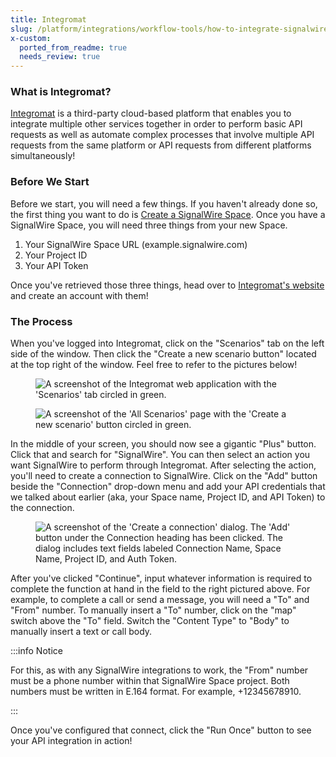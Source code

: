 ```yaml
---
title: Integromat
slug: /platform/integrations/workflow-tools/how-to-integrate-signalwire-into-integromat
x-custom:
  ported_from_readme: true
  needs_review: true
---
```



### What is Integromat?

[Integromat](https://integromat.com) is a third-party cloud-based platform that enables you to integrate multiple other services together in order to perform basic API requests as well as automate complex processes that involve multiple API requests from the same platform or API requests from different platforms simultaneously! 

### Before We Start

Before we start, you will need a few things. If you haven't already done so, the first thing you want to do is [Create a SignalWire Space](/platform/dashboard/getting-started/signing-up-for-a-space). Once you have a SignalWire Space, you will need three things from your new Space.

1. Your SignalWire Space URL (example.signalwire.com)
2. Your Project ID
3. Your API Token

Once you've retrieved those three things, head over to [Integromat's website](https://integromat.com/en) and create an account with them! 

### The Process

When you've logged into Integromat, click on the "Scenarios" tab on the left side of the window.  Then click the "Create a new scenario button" located at the top right of the window. Feel free to refer to the pictures below!

<figure>
  <img className="img-800" src={require("./6544731-Screen_Shot_2021-09-20_at_9.59.48_AM.webP").default} alt="A screenshot of the Integromat web application with the 'Scenarios' tab circled in green." />
</figure>

<figure>
  <img className="img-800" src={require("./0ee4580-Screen_Shot_2021-09-20_at_10.03.05_AM.webP").default} alt="A screenshot of the 'All Scenarios' page with the 'Create a new scenario' button circled in green." />
</figure>

In the middle of your screen, you should now see a gigantic "Plus" button. Click that and search for "SignalWire".  You can then select an action you want SignalWire to perform through Integromat. After selecting the action, you'll need to create a connection to SignalWire. Click on the "Add" button beside the "Connection" drop-down menu and add your API credentials that we talked about earlier (aka, your Space name, Project ID, and API Token) to the connection. 

<figure>
  <img className="img-800" src={require("./85adf45-Screen_Shot_2021-09-20_at_10.09.52_AM.webP").default} alt="A screenshot of the 'Create a connection' dialog. The 'Add' button under the Connection heading has been clicked. The dialog includes text fields labeled Connection Name, Space Name, Project ID, and Auth Token." />
</figure>

After you've clicked "Continue", input whatever information is required to complete the function at hand in the field to the right pictured above. For example, to complete a call or send a message, you will need a "To" and "From" number.  To manually insert a "To" number, click on the "map" switch above the "To" field. Switch the "Content Type" to "Body" to manually insert a text or call body.


:::info Notice

For this, as with any SignalWire integrations to work, the "From" number must be a phone number within that SignalWire Space project. Both numbers must be written in E.164 format. For example, +12345678910.

:::

Once you've configured that connect, click the "Run Once" button to see your API integration in action!
